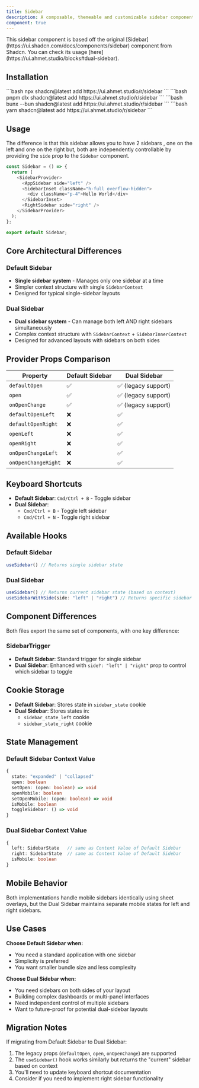 ```yaml
---
title: Sidebar
description: A composable, themeable and customizable sidebar component.
component: true
---
```


<Callout type="info">
  This sidebar component is based off the original [Sidebar](https://ui.shadcn.com/docs/components/sidebar) component from Shadcn. You can check its usage [here](https://ui.ahmet.studio/blocks#dual-sidebar).
</Callout>

## Installation

<CodeTabs>
  <Tabs defaultValue="npm">
    <TabsContent value="npm">
      ```bash
      npx shadcn@latest add https://ui.ahmet.studio/r/sidebar
      ```
    </TabsContent>
    <TabsContent value="pnpm">
      ```bash
      pnpm dlx shadcn@latest add https://ui.ahmet.studio/r/sidebar
      ```
    </TabsContent>
    <TabsContent value="bun">
      ```bash
      bunx --bun shadcn@latest add https://ui.ahmet.studio/r/sidebar
      ```
    </TabsContent>
    <TabsContent value="yarn">
      ```bash
      yarn shadcn@latest add https://ui.ahmet.studio/r/sidebar
      ```
    </TabsContent>
  </Tabs>
</CodeTabs>

## Usage

The difference is that this sidebar allows you to have 2 sidebars , one on the left and one on the right but, both are independently controllable by providing the `side` prop to the `Sidebar` component.

```typescript showLineNumbers title="Sidebar.tsx"
const Sidebar = () => {
  return (
    <SidebarProvider>
      <AppSidebar side="left" />
      <SidebarInset className="h-full overflow-hidden">
        <div className="p-4">Hello World</div>
      </SidebarInset>
      <RightSidebar side="right" />
    </SidebarProvider>
  );
};

export default Sidebar;
```

## Core Architectural Differences

### Default Sidebar
- **Single sidebar system** - Manages only one sidebar at a time
- Simpler context structure with single `SidebarContext`
- Designed for typical single-sidebar layouts

### Dual Sidebar
- **Dual sidebar system** - Can manage both left AND right sidebars simultaneously
- Complex context structure with `SidebarContext` + `SidebarInnerContext`
- Designed for advanced layouts with sidebars on both sides

## Provider Props Comparison

| Property | Default Sidebar | Dual Sidebar |
|----------|-----------------|---------------|
| `defaultOpen` | ✅ | ✅ (legacy support) |
| `open` | ✅ | ✅ (legacy support) |
| `onOpenChange` | ✅ | ✅ (legacy support) |
| `defaultOpenLeft` | ❌ | ✅ |
| `defaultOpenRight` | ❌ | ✅ |
| `openLeft` | ❌ | ✅ |
| `openRight` | ❌ | ✅ |
| `onOpenChangeLeft` | ❌ | ✅ |
| `onOpenChangeRight` | ❌ | ✅ |

##  Keyboard Shortcuts

- **Default Sidebar**: `Cmd/Ctrl + B` - Toggle sidebar
- **Dual Sidebar**:
  - `Cmd/Ctrl + B` - Toggle left sidebar
  - `Cmd/Ctrl + N` - Toggle right sidebar

## Available Hooks

### Default Sidebar
```typescript
useSidebar() // Returns single sidebar state
```

### Dual Sidebar
```typescript
useSidebar() // Returns current sidebar state (based on context)
useSidebarWithSide(side: "left" | "right") // Returns specific sidebar state
```

## Component Differences

Both files export the same set of components, with one key difference:

### SidebarTrigger
- **Default Sidebar**: Standard trigger for single sidebar
- **Dual Sidebar**: Enhanced with `side?: "left" | "right"` prop to control which sidebar to toggle

## Cookie Storage

- **Default Sidebar**: Stores state in `sidebar_state` cookie
- **Dual Sidebar**: Stores states in:
  - `sidebar_state_left` cookie
  - `sidebar_state_right` cookie

## State Management

### Default Sidebar Context Value
```typescript
{
  state: "expanded" | "collapsed"
  open: boolean
  setOpen: (open: boolean) => void
  openMobile: boolean
  setOpenMobile: (open: boolean) => void
  isMobile: boolean
  toggleSidebar: () => void
}
```

### Dual Sidebar Context Value
```typescript
{
  left: SidebarState   // same as Context Value of Default Sidebar
  right: SidebarState  // same as Context Value of Default Sidebar
  isMobile: boolean
}
```

## Mobile Behavior

Both implementations handle mobile sidebars identically using sheet overlays, but the Dual Sidebar maintains separate mobile states for left and right sidebars.

## Use Cases

**Choose Default Sidebar when:**
- You need a standard application with one sidebar
- Simplicity is preferred
- You want smaller bundle size and less complexity

**Choose Dual Sidebar when:**
- You need sidebars on both sides of your layout
- Building complex dashboards or multi-panel interfaces
- Need independent control of multiple sidebars
- Want to future-proof for potential dual-sidebar layouts

## Migration Notes

If migrating from Default Sidebar to Dual Sidebar:
1. The legacy props (`defaultOpen`, `open`, `onOpenChange`) are supported
2. The `useSidebar()` hook works similarly but returns the "current" sidebar based on context
3. You'll need to update keyboard shortcut documentation
4. Consider if you need to implement right sidebar functionality